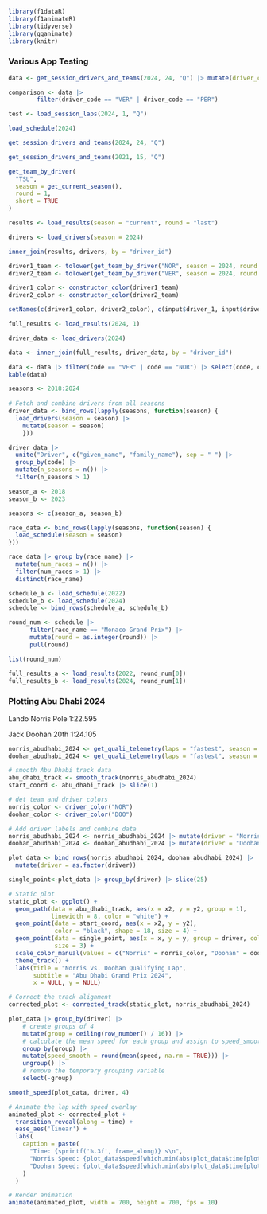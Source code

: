 ```r
library(f1dataR)
library(f1animateR)
library(tidyverse)
library(gganimate)
library(knitr)
```

### Various App Testing 

```r
data <- get_session_drivers_and_teams(2024, 24, "Q") |> mutate(driver_code = abbreviation)
```

```r
comparison <- data |>
        filter(driver_code == "VER" | driver_code == "PER")
```

```r
test <- load_session_laps(2024, 1, "Q")
```

```r
load_schedule(2024)
```

```r
get_session_drivers_and_teams(2024, 24, "Q")
```

```r
get_session_drivers_and_teams(2021, 15, "Q")
```

```r
get_team_by_driver(
  "TSU",
  season = get_current_season(),
  round = 1,
  short = TRUE
)
```

```r
results <- load_results(season = "current", round = "last")

drivers <- load_drivers(season = 2024)
```

```r
inner_join(results, drivers, by = "driver_id")
```


```r
driver1_team <- tolower(get_team_by_driver("NOR", season = 2024, round = 1, short = TRUE))
driver2_team <- tolower(get_team_by_driver("VER", season = 2024, round = 1, short = TRUE))

driver1_color <- constructor_color(driver1_team)
driver2_color <- constructor_color(driver2_team)

setNames(c(driver1_color, driver2_color), c(input$driver_1, input$driver_2))
```

```r
full_results <- load_results(2024, 1)

driver_data <- load_drivers(2024)

data <- inner_join(full_results, driver_data, by = "driver_id")

data <- data |> filter(code == "VER" | code == "NOR") |> select(code, constructor_id, grid, position)
kable(data)
```

```r
seasons <- 2018:2024
    
# Fetch and combine drivers from all seasons
driver_data <- bind_rows(lapply(seasons, function(season) {
  load_drivers(season = season) |>
    mutate(season = season)
    }))

driver_data |> 
  unite("Driver", c("given_name", "family_name"), sep = " ") |>
  group_by(code) |> 
  mutate(n_seasons = n()) |> 
  filter(n_seasons > 1)
```

```r
season_a <- 2018
season_b <- 2023

seasons <- c(season_a, season_b)

race_data <- bind_rows(lapply(seasons, function(season) {
  load_schedule(season = season)
}))

race_data |> group_by(race_name) |> 
  mutate(num_races = n()) |> 
  filter(num_races > 1) |>
  distinct(race_name)
```

```r
schedule_a <- load_schedule(2022)
schedule_b <- load_schedule(2024)
schedule <- bind_rows(schedule_a, schedule_b)
```

```r
round_num <- schedule |>
      filter(race_name == "Monaco Grand Prix") |>
      mutate(round = as.integer(round)) |> 
      pull(round)

list(round_num)
```

```r
full_results_a <- load_results(2022, round_num[0])
full_results_b <- load_results(2024, round_num[1])

```



### Plotting Abu Dhabi 2024

Lando Norris Pole 1:22.595

Jack Doohan 20th 1:24.105

```r
norris_abudhabi_2024 <- get_quali_telemetry(laps = "fastest", season = 2024, round = 24, driver = "NOR", verbose = TRUE)
doohan_abudhabi_2024 <- get_quali_telemetry(laps = "fastest", season = 2024, round = 24, driver = "DOO", verbose = TRUE)
```

```r
# smooth Abu Dhabi track data
abu_dhabi_track <- smooth_track(norris_abudhabi_2024)
start_coord <- abu_dhabi_track |> slice(1)
```

```r
# det team and driver colors
norris_color <- driver_color("NOR")
doohan_color <- driver_color("DOO")
```

```r
# Add driver labels and combine data
norris_abudhabi_2024 <- norris_abudhabi_2024 |> mutate(driver = "Norris")
doohan_abudhabi_2024 <- doohan_abudhabi_2024 |> mutate(driver = "Doohan")
```

```r
plot_data <- bind_rows(norris_abudhabi_2024, doohan_abudhabi_2024) |> 
  mutate(driver = as.factor(driver))

single_point<-plot_data |> group_by(driver) |> slice(25)
```

```r
# Static plot
static_plot <- ggplot() +
  geom_path(data = abu_dhabi_track, aes(x = x2, y = y2, group = 1), 
            linewidth = 8, color = "white") +
  geom_point(data = start_coord, aes(x = x2, y = y2), 
             color = "black", shape = 18, size = 4) +
  geom_point(data = single_point, aes(x = x, y = y, group = driver, color = driver), 
             size = 3) +
  scale_color_manual(values = c("Norris" = norris_color, "Doohan" = doohan_color)) +
  theme_track() +
  labs(title = "Norris vs. Doohan Qualifying Lap", 
       subtitle = "Abu Dhabi Grand Prix 2024", 
       x = NULL, y = NULL)
```

```r
# Correct the track alignment
corrected_plot <- corrected_track(static_plot, norris_abudhabi_2024)
```

```r
plot_data |> group_by(driver) |>
    # create groups of 4
    mutate(group = ceiling(row_number() / 16)) |>
    # calculate the mean speed for each group and assign to speed_smooth
    group_by(group) |>
    mutate(speed_smooth = round(mean(speed, na.rm = TRUE))) |>
    ungroup() |>
    # remove the temporary grouping variable
    select(-group)
```

```r
smooth_speed(plot_data, driver, 4)
```


```r
# Animate the lap with speed overlay
animated_plot <- corrected_plot +
  transition_reveal(along = time) +
  ease_aes('linear') +
  labs(
    caption = paste(
      "Time: {sprintf('%.3f', frame_along)} s\n",
      "Norris Speed: {plot_data$speed[which.min(abs(plot_data$time[plot_data$driver == 'Norris'] - frame_along))]} kph\n",
      "Doohan Speed: {plot_data$speed[which.min(abs(plot_data$time[plot_data$driver == 'Doohan'] - frame_along))]} kph"
    )
  )

# Render animation
animate(animated_plot, width = 700, height = 700, fps = 10)
```






